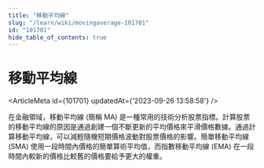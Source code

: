 ```yaml
---
title: "移動平均線"
slug: "/learn/wiki/movingaverage-101701"
id: "101701"
hide_table_of_contents: true
---
```



# 移動平均線

<ArticleMeta id={101701} updatedAt={'2023-09-26 13:58:58'} />
<div className='border-solid border-b border-t-0 my-4 border-[var(--ifm-color-gray-300)]' />

在金融領域，移動平均線 (簡稱 MA) 是一種常用的技術分析股票指標。計算股票的移動平均線的原因是通過創建一個不斷更新的平均價格來平滑價格數據。通過計算移動平均線，可以減輕隨機短期價格波動對股票價格的影響。簡單移動平均線 (SMA) 使用一段時間內價格的簡單算術平均值，而指數移動平均線 (EMA) 在一段時間內較新的價格比較舊的價格要給予更大的權重。
